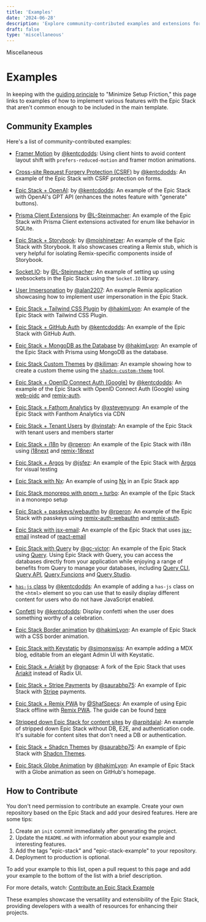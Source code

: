```yaml
---
title: 'Examples'
date: '2024-06-28'
description: 'Explore community-contributed examples and extensions for the Epic Stack.'
draft: false
type: 'miscellaneous'
---
```



<GroupName>Miscellaneous</GroupName>

# Examples

In keeping with the [guiding principle](guiding-principles.md) to "Minimize Setup Friction," this page links to examples of how to implement various features with the Epic Stack that aren't common enough to be included in the main template.

## Community Examples

Here's a list of community-contributed examples:

- [Framer Motion](https://github.com/kentcdodds/epic-stack-with-framer-motion)
  by [@kentcdodds](https://github.com/kentcdodds): Using client hints to avoid
  content layout shift with `prefers-reduced-motion` and framer motion
  animations.

- [Cross-site Request Forgery Protection (CSRF)](https://github.com/epicweb-dev/epic-stack-example-csrf)
  by [@kentcdodds](https://github.com/kentcdodds): An example of the Epic Stack
  with CSRF protection on forms.

- [Epic Stack + OpenAI](https://github.com/kentcdodds/epic-ai): by
  [@kentcdodds](https://github.com/kentcdodds): An example of the Epic Stack
  with OpenAI's GPT API (enhances the notes feature with "generate" buttons).

- [Prisma Client Extensions](https://github.com/L-Steinmacher/epic-stack-with-prisma-client-extensions)
  by
  [@L-Steinmacher](https://github.com/L-Steinmacher/epic-stack-with-prisma-client-extensions):
  An example of the Epic Stack with Prisma Client extensions activated for enum
  like behavior in SQLite.

- [Epic Stack + Storybook](https://github.com/moishinetzer/epic-stack-with-storybook):
  by [@moishinetzer](https://github.com/moishinetzer): An example of the Epic
  Stack with Storybook. It also showcases creating a Remix stub, which is very
  helpful for isolating Remix-specific components inside of Storybook.

- [Socket.IO](https://github.com/L-Steinmacher/epic-stack-with-socket.io): by
  [@L-Steinmacher](https://github.com/L-Steinmacher): An example of setting up
  using websockets in the Epic Stack using the `Socket.IO` library.

- [User Impersonation](https://github.com/alan2207/epic-stack-with-user-impersonation)
  by [@alan2207](https://github.com/alan2207): An example Remix application
  showcasing how to implement user impersonation in the Epic Stack.

- [Epic Stack + Tailwind CSS Plugin](https://github.com/hakimLyon/epic-stack-with-tailwind-css-plugin)
  by [@hakimLyon](https://github.com/hakimLyon): An example of the Epic Stack
  with Tailwind CSS Plugin.

- [Epic Stack + GitHub Auth](https://github.com/kentcdodds/epic-github-auth) by
  [@kentcdodds](https://github.com/kentcdodds): An example of the Epic Stack
  with GitHub Auth.

- [Epic Stack + MongoDB as the Database](https://github.com/hakimLyon/epic-stack-with-prisma-mongodb)
  by [@hakimLyon](https://github.com/hakimLyon): An example of the Epic Stack
  with Prisma using MongoDB as the database.

- [Epic Stack Custom Themes](https://github.com/kiliman/epic-stack-theme) by
  [@kiliman](https://github.com/kiliman): An example showing how to create a
  custom theme using the
  [`shadcn-custom-theme`](https://github.com/kiliman/shadcn-custom-theme) tool.

- [Epic Stack + OpenID Connect Auth (Google)](https://github.com/kentcdodds/epic-oidc)
  by [@kentcdodds](https://github.com/kentcdodds): An example of the Epic Stack
  with OpenID Connect Auth (Google) using [web-oidc](https://npm.im/web-oidc)
  and [remix-auth](https://npm.im/remix-auth).

- [Epic Stack + Fathom Analytics](https://github.com/xstevenyung/epic-stack-with-fathom-analytics)
  by [@xstevenyung](https://github.com/xstevenyung): An example of the Epic
  Stack with Fanthom Analytics via CDN
- [Epic Stack + Tenant Users](https://github.com/offseat/epic-stack-tenant) by
  [@vinstah](https://github.com/vinstah): An example of the Epic Stack with
  tenant users and members starter
- [Epic Stack + i18n](https://github.com/rperon/epic-stack-with-i18n/) by
  [@rperon](https://github.com/rperon): An example of the Epic Stack with i18n
  using [i18next](https://www.i18next.com/) and
  [remix-18next](https://github.com/sergiodxa/remix-i18next)
- [Epic Stack + Argos](https://github.com/jsfez/epic-stack-with-argos) by
  [@jsfez](https://github.com/jsfez): An example of the Epic Stack with
  [Argos](https://www.argos-ci.com/) for visual testing
- [Epic Stack with Nx](https://github.com/isaacplmann/epic-stack-with-nx): An
  example of using [Nx](https://nx.dev) in an Epic Stack app
- [Epic Stack monorepo with pnpm + turbo](https://github.com/abetoots/epic-stack-turborepo):
  An example of the Epic Stack in a monorepo setup
- [Epic Stack + passkeys/webauthn](https://github.com/rperon/epic-stack-with-passkeys/)
  by [@rperon](https://github.com/rperon): An example of the Epic Stack with
  passkeys using
  [remix-auth-webauthn](https://github.com/alexanderson1993/remix-auth-webauthn)
  and [remix-auth](https://npm.im/remix-auth).
- [Epic Stack with jsx-email](https://github.com/djhi/epic-stack-jsx-email): An
  example of the Epic Stack that uses [jsx-email](https://jsx.email/) instead of
  [react-email](https://react.email/)
- [Epic Stack with Query](https://github.com/gc-victor/epic-stack-with-query) by
  [@gc-victor](https://github.com/gc-victor): An example of the Epic Stack using
  [Query](https://github.com/gc-victor/query). Using Epic Stack with Query, you
  can access the databases directly from your application while enjoying a range
  of benefits from Query to manage your databases, including
  [Query CLI](https://github.com/gc-victor/query/blob/main/README.md#cli),
  [Query API](https://github.com/gc-victor/query/blob/main/README.md#apis),
  [Query Funcions](https://github.com/gc-victor/query?tab=readme-ov-file#function)
  and [Query Studio](https://github.com/gc-victor/query-studio).
- [`has-js` class](https://github.com/epicweb-dev/epic-stack-example-has-js-class)
  by [@kentcdodds](https://github.com/kentcdodds): An example of adding a
  `has-js` class on the `<html>` element so you can use that to easily display
  different content for users who do not have JavaScript enabled.
- [Confetti](https://github.com/kentcdodds/epic-stack-example-confetti) by
  [@kentcdodds](https://github.com/kentcdodds): Display confetti when the user
  does something worthy of a celebration.
- [Epic Stack Border animation](https://github.com/hakimLyon/epic-stack-with-css-border-animation)
  by [@hakimLyon](https://github.com/hakimLyon): An example of Epic Stack with a
  CSS border animation.
- [Epic Stack with Keystatic](https://github.com/simonswiss/epic-stack-with-keystatic)
  by [@simonswiss](https://github.com/simonswiss): An example adding a MDX blog,
  editable from an elegant Admin UI with Keystatic.
- [Epic Stack + Ariakit](https://github.com/gnapse/epic-stack) by
  [@gnapse](https://github.com/gnapse): A fork of the Epic Stack that uses
  [Ariakit](https://ariakit.org/) instead of Radix UI.
- [Epic Stack + Stripe Payments](https://github.com/saurabhp75/epic-stripe) by
  [@saurabhp75](https://github.com/saurabhp75): An example of Epic Stack with
  [Stripe](https://ariakit.org/) payments.
- [Epic Stack + Remix PWA](https://github.com/ShafSpecs/offline-epic-stack) by
  [@ShafSpecs](https://github.com/ShafSpecs): An example of using Epic Stack
  offline with [Remix PWA](https://remix-pwa.run). The guide can be found
  [here](https://remix-pwa.run/docs/main/offline)
- [Stripped down Epic Stack for content sites](https://github.com/arpitdalal/epic-content-stack)
  by [@arpitdalal](https://github.com/arpitdalal): An example of stripped down
  Epic Stack without DB, E2E, and authentication code. It's suitable for content
  sites that don't need a DB or authentication.
- [Epic Stack + Shadcn Themes](https://github.com/saurabhp75/epic-themes) by
  [@saurabhp75](https://github.com/saurabhp75): An example of Epic Stack with
  [Shadcn Themes](https://ui.shadcn.com/themes).
- [Epic Stack Globe Animation](https://github.com/hakimLyon/epic-stack-github-globe)
  by [@hakimLyon](https://github.com/hakimLyon): An example of Epic Stack with a
  Globe animation as seen on GitHub's homepage.

## How to Contribute

You don't need permission to contribute an example. Create your own repository based on the Epic Stack and add your desired features. Here are some tips:

1. Create an `init` commit immediately after generating the project.
2. Update the `README.md` with information about your example and interesting features.
3. Add the tags "epic-stack" and "epic-stack-example" to your repository.
4. Deployment to production is optional.

To add your example to this list, open a pull request to this page and add your example to the bottom of the list with a brief description.

For more details, watch: [Contribute an Epic Stack Example](https://www.epicweb.dev/tips/contribute-an-epic-stack-example)

These examples showcase the versatility and extensibility of the Epic Stack, providing developers with a wealth of resources for enhancing their projects.
